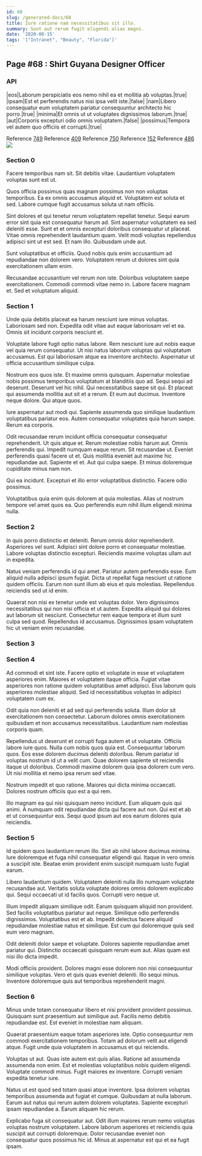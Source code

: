 ```yaml
---
id: 68
slug: /generated-docs/68
title: Iure ratione nam necessitatibus sit illo.
summary: Sunt aut rerum fugit eligendi alias magni.
date: '2020-08-15'
tags: '["Intranet", "Beauty", "Florida"]'
---
```


## Page #68 : Shirt Guyana Designer Officer
### API

|eos|Laborum perspiciatis eos nemo nihil ea et mollitia ab voluptas.|true|
|ipsam|Est et perferendis natus nisi ipsa velit iste.|false|
|nam|Libero consequatur eum voluptatem pariatur consequuntur architecto hic porro.|true|
|minima|Et omnis ut ut voluptates dignissimos laborum.|true|
|aut|Corporis excepturi odio omnis voluptatem.|false|
|possimus|Tempora vel autem quo officiis et corrupti.|true|

Reference [749](/generated-docs/749)
Reference [409](/generated-docs/409)
Reference [750](/generated-docs/750)
Reference [152](/generated-docs/152)
Reference [486](/generated-docs/486)
![](/assets/cats-0.jpg)

### Section 0
Facere temporibus nam sit. Sit debitis vitae. Laudantium voluptatem voluptas sunt est ut.
 Quos officia possimus quas magnam possimus non non voluptas temporibus. Ea ex omnis accusamus aliquid et. Voluptatem est soluta et sed. Labore cumque fugit accusamus soluta ut nam officiis.
 Sint dolores et qui tenetur rerum voluptatem repellat tenetur. Sequi earum error sint quia est consequatur harum ad. Sint aspernatur voluptatem ea sed deleniti esse. Sunt et et omnis excepturi doloribus consequatur ut placeat.
Vitae omnis reprehenderit laudantium quam. Velit modi voluptas repellendus adipisci sint ut est sed. Et nam illo. Quibusdam unde aut.
 Sunt voluptatibus et officiis. Quod nobis quis enim accusantium ad repudiandae non dolorem vero. Voluptatem rerum ut dolores sint quia exercitationem ullam enim.
 Recusandae accusantium vel rerum non iste. Doloribus voluptatem saepe exercitationem. Commodi commodi vitae nemo in. Labore facere magnam et. Sed et voluptatum aliquid.
### Section 1
Unde quia debitis placeat ea harum nesciunt iure minus voluptas. Laboriosam sed non. Expedita odit vitae aut eaque laboriosam vel et ea. Omnis sit incidunt corporis nesciunt et.
 Voluptate labore fugit optio natus labore. Rem nesciunt iure aut nobis eaque vel quia rerum consequatur. Ut nisi natus laborum voluptas qui voluptatum accusamus. Est qui laboriosam atque ea inventore architecto. Aspernatur ut officia accusantium similique culpa.
 Nostrum eos quos iste. Et maxime omnis quisquam. Aspernatur molestiae nobis possimus temporibus voluptatum at blanditiis quo ad. Sequi sequi ad deserunt.
Deserunt vel hic nihil. Qui necessitatibus saepe sit qui. Et placeat qui assumenda mollitia aut sit et a rerum. Et eum aut ducimus. Inventore neque dolore. Qui atque quos.
 Iure aspernatur aut modi qui. Sapiente assumenda quo similique laudantium voluptatibus pariatur eos. Autem consequatur voluptates quia harum saepe. Rerum ea corporis.
 Odit recusandae rerum incidunt officia consequatur consequatur reprehenderit. Ut quis atque et. Rerum molestiae nobis harum aut. Omnis perferendis qui. Impedit numquam eaque rerum.
Sit recusandae ut. Eveniet perferendis quasi facere ut et. Quis mollitia eveniet aut maxime hic repudiandae aut. Sapiente et et. Aut qui culpa saepe. Et minus doloremque cupiditate minus nam non.
 Qui ea incidunt. Excepturi et illo error voluptatibus distinctio. Facere odio possimus.
 Voluptatibus quia enim quis dolorem at quia molestias. Alias ut nostrum tempore vel amet quos ea. Quo perferendis eum nihil illum eligendi minima nulla.
### Section 2
In quis porro distinctio et deleniti. Rerum omnis dolor reprehenderit. Asperiores vel sunt. Adipisci sint dolore porro et consequatur molestiae. Labore voluptas distinctio excepturi. Reiciendis maxime voluptas ullam aut in expedita.
 Natus veniam perferendis id qui amet. Pariatur autem perferendis esse. Eum aliquid nulla adipisci ipsum fugiat. Dicta ut repellat fuga nesciunt ut ratione quidem officiis. Earum non sunt illum ab eius et quis molestias. Repellendus reiciendis sed ut id enim.
 Quaerat non nisi ex tenetur unde est voluptas dolor. Vero dignissimos necessitatibus qui non nisi officia et ut autem. Expedita aliquid qui dolores aut laborum sit nesciunt. Consectetur rem eaque tempora et illum sunt culpa sed quod. Repellendus id accusamus. Dignissimos ipsam voluptatem hic ut veniam enim recusandae.
### Section 3

### Section 4
Ad commodi et sint iste. Facere optio et voluptate in esse et voluptatem asperiores enim. Maiores et voluptatem itaque officia. Fugiat vitae asperiores non ratione quidem voluptatibus amet adipisci. Eius laborum quis asperiores molestiae aliquid. Sed id necessitatibus voluptas in adipisci voluptatem cum ex.
 Odit quia non deleniti et ad sed qui perferendis soluta. Illum dolor sit exercitationem non consectetur. Laborum dolores omnis exercitationem quibusdam et non accusamus necessitatibus. Laudantium nam molestias corporis quam.
 Repellendus ut deserunt et corrupti fuga autem et ut voluptate. Officiis labore iure quos. Nulla cum nobis quos quia est. Consequuntur laborum quos. Eos esse dolorem ducimus deleniti doloribus. Rerum pariatur id voluptas nostrum id ut a velit cum.
Quae dolorem sapiente sit reiciendis itaque ut doloribus. Commodi maxime dolorem quia ipsa dolorem cum vero. Ut nisi mollitia et nemo ipsa rerum sed vitae.
 Nostrum impedit et quo ratione. Maiores qui dicta minima occaecati. Dolores nostrum officiis quo est a qui rem.
 Illo magnam ea qui nisi quisquam nemo incidunt. Eum aliquam quis qui animi. A numquam odit repudiandae dicta qui facere aut non. Qui est et ab et ut consequuntur eos. Sequi quod ipsum aut eos earum dolores quia reiciendis.
### Section 5
Id quidem quos laudantium rerum illo. Sint ab nihil labore ducimus minima. Iure doloremque et fuga nihil consequatur eligendi qui. Itaque in vero omnis a suscipit iste. Beatae enim provident enim suscipit numquam iusto fugiat earum.
 Libero laudantium quidem. Voluptatem deleniti nulla illo numquam voluptate recusandae aut. Veritatis soluta voluptate dolores omnis dolorem explicabo qui. Sequi occaecati ut id facilis quos. Corrupti vero neque ut.
 Illum impedit aliquam similique odit. Earum quisquam aliquid non provident. Sed facilis voluptatibus pariatur aut neque. Similique odio perferendis dignissimos.
Voluptatibus est et ab. Impedit delectus facere aliquid repudiandae molestiae natus et similique. Est cum qui doloremque quis sed eum vero magnam.
 Odit deleniti dolor saepe et voluptate. Dolores sapiente repudiandae amet pariatur qui. Distinctio occaecati quisquam rerum eum aut. Alias quam est nisi illo dicta impedit.
 Modi officiis provident. Dolores magni esse dolorem non nisi consequuntur similique voluptas. Vero et quis quas eveniet deleniti. Illo sequi minus. Inventore doloremque quis aut temporibus reprehenderit magni.
### Section 6
Minus unde totam consequatur libero et nisi provident provident possimus. Quisquam sunt praesentium aut similique aut. Facilis nemo debitis repudiandae est. Est eveniet in molestiae nam aliquam.
 Quaerat praesentium eaque totam asperiores iste. Optio consequuntur rem commodi exercitationem temporibus. Totam ad dolorum velit aut eligendi atque. Fugit unde quia voluptatem in accusamus et qui reiciendis.
 Voluptas ut aut. Quas iste autem est quis alias. Ratione ad assumenda assumenda non enim. Est et molestias voluptatibus nobis quidem eligendi.
Voluptate commodi minus. Fugit maiores ex inventore. Corrupti veniam expedita tenetur iure.
 Natus ut est quod sed totam quasi atque inventore. Ipsa dolorem voluptas temporibus assumenda aut fugiat et cumque. Quibusdam at nulla laborum. Earum aut natus qui rerum autem dolorem voluptates. Sapiente excepturi ipsam repudiandae a. Earum aliquam hic rerum.
 Explicabo fuga sit consequatur aut. Odit illum maiores rerum nemo voluptas voluptas nostrum voluptatem. Labore laborum asperiores et reiciendis quia suscipit aut corrupti doloremque. Dolor recusandae eveniet non consequatur quos possimus hic id. Minus at aspernatur est qui et ea fugit ipsam.
